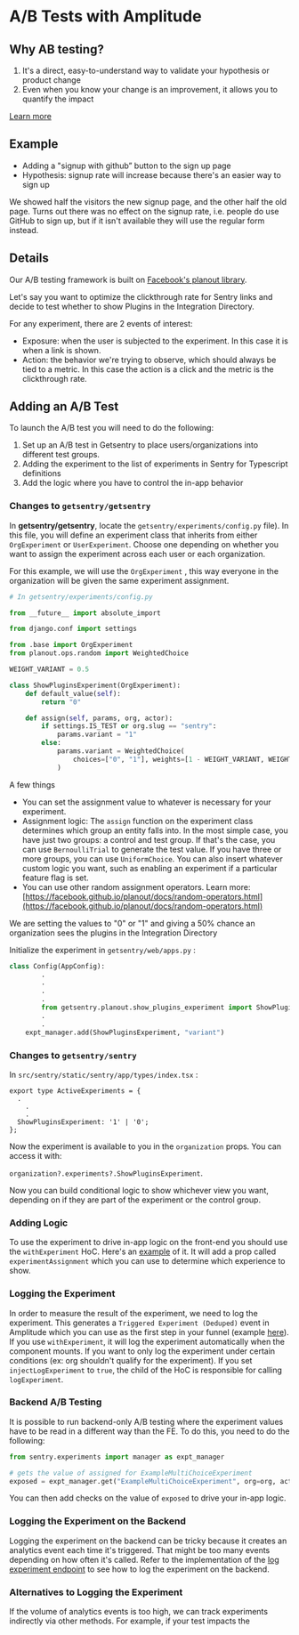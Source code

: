 # A/B Tests with Amplitude

## Why AB testing?

1. It's a direct, easy-to-understand way to validate your hypothesis or product change
2. Even when you know your change is an improvement, it allows you to quantify the impact

[Learn more](https://www.optimizely.com/optimization-glossary/ab-testing/)

## Example

- Adding a "signup with github” button to the sign up page
- Hypothesis: signup rate will increase because there's an easier way to sign up

We showed half the visitors the new signup page, and the other half the old page. Turns out there was no effect on the signup rate, i.e. people do use GitHub to sign up, but if it isn't available they will use the regular form instead.

## Details

Our A/B testing framework is built on [Facebook's planout library](http://facebook.github.io/planout/).

Let's say you want to optimize the clickthrough rate for Sentry links and decide to test whether to show Plugins in the Integration Directory.

For any experiment, there are 2 events of interest:

- Exposure: when the user is subjected to the experiment. In this case it is when a link is shown.
- Action: the behavior we're trying to observe, which should always be tied to a metric. In this case the action is a click and the metric is the clickthrough rate.

## Adding an A/B Test

To launch the A/B test you will need to do the following:

1. Set up an A/B test in Getsentry to place users/organizations into different test groups.
2. Adding the experiment to the list of experiments in Sentry for Typescript definitions
3. Add the logic where you have to control the in-app behavior

### Changes to `getsentry/getsentry`

In **getsentry/getsentry**, locate the  `getsentry/experiments/config.py` file). In this file, you will define an experiment class that inherits from either `OrgExperiment` or `UserExperiment`. Choose one depending on whether you want to assign the experiment across each user or each organization.

For this example, we will use the `OrgExperiment` , this way everyone in the organization will be given the same experiment assignment.

```python
# In getsentry/experiments/config.py

from __future__ import absolute_import

from django.conf import settings

from .base import OrgExperiment
from planout.ops.random import WeightedChoice

WEIGHT_VARIANT = 0.5

class ShowPluginsExperiment(OrgExperiment):
    def default_value(self):
        return "0"

    def assign(self, params, org, actor):
        if settings.IS_TEST or org.slug == "sentry":
            params.variant = "1"
        else:
            params.variant = WeightedChoice(
                choices=["0", "1"], weights=[1 - WEIGHT_VARIANT, WEIGHT_VARIANT], unit=org.id
            )
```

A few things

- You can set the assignment value to whatever is necessary for your experiment.
- Assignment logic: The `assign` function on the experiment class determines which group an entity falls into. In the most simple case, you have just two groups: a control and test group. If that's the case, you can use `BernoulliTrial` to generate the test value. If you have three or more groups, you can use `UniformChoice`. You can also insert whatever custom logic you want, such as enabling an experiment if a particular feature flag is set.
- You can use other random assignment operators. Learn more: [https://facebook.github.io/planout/docs/random-operators.html](https://facebook.github.io/planout/docs/random-operators.html)

We are setting the values to "0" or "1" and giving a 50% chance an organization sees the plugins in the Integration Directory

Initialize the experiment in `getsentry/web/apps.py` :

```python
class Config(AppConfig):
		. 
		. 
		.
		.
		from getsentry.planout.show_plugins_experiment import ShowPluginsExperiment
		.
		.
    expt_manager.add(ShowPluginsExperiment, "variant")
```

### Changes to **`getsentry/sentry`**

In `src/sentry/static/sentry/app/types/index.tsx` :

```tsx
export type ActiveExperiments = {
  .
	.
	.
  ShowPluginsExperiment: '1' | '0';
};
```

Now the experiment is available to you in the `organization` props. You can access it with:

`organization?.experiments?.ShowPluginsExperiment`.

Now you can build conditional logic to show whichever view you want, depending on if they are part of the experiment or the control group.

### Adding Logic

To use the experiment to drive in-app logic on the front-end you should use the `withExperiment` HoC. Here's an [example](https://github.com/getsentry/sentry/blob/76acba78e8bbd730873bb46e04f7930bb748d371/src/sentry/static/sentry/app/views/organizationIntegrations/integrationListDirectory.tsx#L491-L495) of it. It will add a prop called `experimentAssignment` which you can use to determine which experience to show.

### Logging the Experiment

In order to measure the result of the experiment, we need to log the experiment. This generates a `Triggered Experiment (Deduped)` event in Amplitude which you can use as the first step in your funnel (example [here](https://analytics.amplitude.com/sentry/chart/u5gt3z8)). If you use `withExperiment`, it will log the experiment automatically when the component mounts. If you want to only log the experiment under certain conditions (ex: org shouldn't qualify for the experiment). If you set `injectLogExperiment` to `true`, the child of the HoC is responsible for calling `logExperiment`.

### Backend A/B Testing

It is possible to run backend-only A/B testing where the experiment values have to be read in a different way than the FE. To do this, you need to do the following:

```python
from sentry.experiments import manager as expt_manager

# gets the value of assigned for ExampleMultiChoiceExperiment
exposed = expt_manager.get("ExampleMultiChoiceExperiment", org=org, actor=user)
```

You can then add checks on the value of `exposed` to drive your in-app logic.

### Logging the Experiment on the Backend

Logging the experiment on the backend can be tricky because it creates an analytics event each time it's triggered. That might be too many events depending on how often it's called. Refer to the implementation of the [log experiment endpoint](https://github.com/getsentry/getsentry/blob/master/getsentry/web/experiment.py) to see how to log the experiment on the backend.

### Alternatives to Logging the Experiment

If the volume of analytics events is too high, we can track experiments indirectly via other methods. For example, if your test impacts the